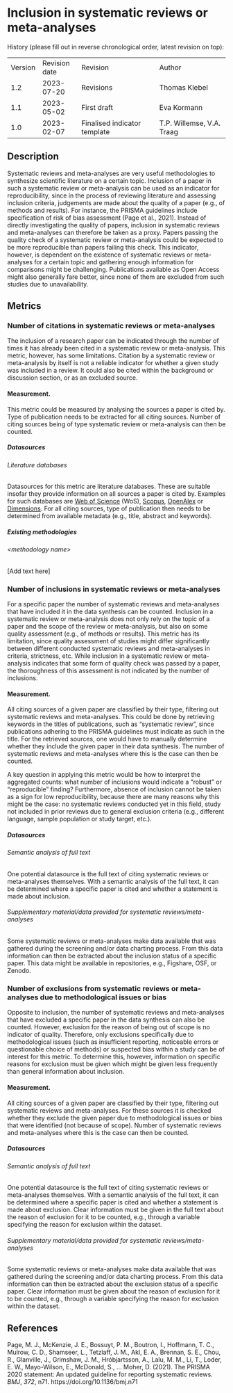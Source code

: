 # Inclusion in systematic reviews or meta-analyses {#inclusion-in-systematic-reviews-or-meta-analyses .unnumbered}

History (please fill out in reverse chronological order, latest revision on top):

|         |               |                              |                           |
|---------|---------------|------------------------------|---------------------------|
| Version | Revision date | Revision                     | Author                    |
| 1.2     | 2023-07-20    | Revisions                    | Thomas Klebel             |
| 1.1     | 2023-05-02    | First draft                  | Eva Kormann               |
| 1.0     | 2023-02-07    | Finalised indicator template | T.P. Willemse, V.A. Traag |

## Description

Systematic reviews and meta-analyses are very useful methodologies to synthesize scientific literature on a certain topic. Inclusion of a paper in such a systematic review or meta-analysis can be used as an indicator for reproducibility, since in the process of reviewing literature and assessing inclusion criteria, judgements are made about the quality of a paper (e.g., of methods and results). For instance, the PRISMA guidelines include specification of risk of bias assessment (Page et al., 2021). Instead of directly investigating the quality of papers, inclusion in systematic reviews and meta-analyses can therefore be taken as a proxy. Papers passing the quality check of a systematic review or meta-analysis could be expected to be more reproducible than papers failing this check. This indicator, however, is dependent on the existence of systematic reviews or meta-analyses for a certain topic and gathering enough information for comparisons might be challenging. Publications available as Open Access might also generally fare better, since none of them are excluded from such studies due to unavailability.

## Metrics

### Number of citations in systematic reviews or meta-analyses

The inclusion of a research paper can be indicated through the number of times it has already been cited in a systematic review or meta-analysis. This metric, however, has some limitations. Citation by a systematic review or meta-analysis by itself is not a reliable indicator for whether a given study was included in a review. It could also be cited within the background or discussion section, or as an excluded source.

#### Measurement.

This metric could be measured by analysing the sources a paper is cited by. Type of publication needs to be extracted for all citing sources. Number of citing sources being of type systematic review or meta-analysis can then be counted.

##### Datasources

###### Literature databases

Datasources for this metric are literature databases. These are suitable insofar they provide information on all sources a paper is cited by. Examples for such databases are [Web of Science](https://imisathena.sharepoint.com/sites/PathOS/Shared%20Documents/Forms/AllItems.aspx?csf=1&web=1&e=gy43Dz&cid=3063da82%2D6991%2D4c0e%2D98bc%2D57e019cfff03&RootFolder=%2Fsites%2FPathOS%2FShared%20Documents%2FOn%2DGoing%20Work%2FWP2%2FDatasource%20descriptions&FolderCTID=0x0120006CB61D216CAE004B87E8578B94C31B6E) (WoS), [Scopus](https://imisathena.sharepoint.com/sites/PathOS/Shared%20Documents/Forms/AllItems.aspx?csf=1&web=1&e=gy43Dz&cid=3063da82%2D6991%2D4c0e%2D98bc%2D57e019cfff03&RootFolder=%2Fsites%2FPathOS%2FShared%20Documents%2FOn%2DGoing%20Work%2FWP2%2FDatasource%20descriptions&FolderCTID=0x0120006CB61D216CAE004B87E8578B94C31B6E), [OpenAlex](https://imisathena.sharepoint.com/sites/PathOS/Shared%20Documents/Forms/AllItems.aspx?csf=1&web=1&e=gy43Dz&cid=3063da82%2D6991%2D4c0e%2D98bc%2D57e019cfff03&RootFolder=%2Fsites%2FPathOS%2FShared%20Documents%2FOn%2DGoing%20Work%2FWP2%2FDatasource%20descriptions&FolderCTID=0x0120006CB61D216CAE004B87E8578B94C31B6E) or [Dimensions](https://imisathena.sharepoint.com/sites/PathOS/Shared%20Documents/Forms/AllItems.aspx?csf=1&web=1&e=gy43Dz&cid=3063da82%2D6991%2D4c0e%2D98bc%2D57e019cfff03&RootFolder=%2Fsites%2FPathOS%2FShared%20Documents%2FOn%2DGoing%20Work%2FWP2%2FDatasource%20descriptions&FolderCTID=0x0120006CB61D216CAE004B87E8578B94C31B6E). For all citing sources, type of publication then needs to be determined from available metadata (e.g., title, abstract and keywords).

##### Existing methodologies

###### &lt;methodology name&gt;

\[Add text here\]

### Number of inclusions in systematic reviews or meta-analyses

For a specific paper the number of systematic reviews and meta-analyses that have included it in the data synthesis can be counted. Inclusion in a systematic review or meta-analysis does not only rely on the topic of a paper and the scope of the review or meta-analysis, but also on some quality assessment (e.g., of methods or results). This metric has its limitation, since quality assessment of studies might differ significantly between different conducted systematic reviews and meta-analyses in criteria, strictness, etc. While inclusion in a systematic review or meta-analysis indicates that some form of quality check was passed by a paper, the thoroughness of this assessment is not indicated by the number of inclusions.

#### Measurement.

All citing sources of a given paper are classified by their type, filtering out systematic reviews and meta-analyses. This could be done by retrieving keywords in the titles of publications, such as “systematic review”, since publications adhering to the PRISMA guidelines must indicate as such in the title. For the retrieved sources, one would have to manually determine whether they include the given paper in their data synthesis. The number of systematic reviews and meta-analyses where this is the case can then be counted.

A key question in applying this metric would be how to interpret the aggregated counts: what number of inclusions would indicate a “robust” or “reproducible” finding? Furthermore, absence of inclusion cannot be taken as a sign for low reproducibility, because there are many reasons why this might be the case: no systematic reviews conducted yet in this field, study not included in prior reviews due to general exclusion criteria (e.g., different language, sample population or study target, etc.).

##### Datasources

###### Semantic analysis of full text

One potential datasource is the full text of citing systematic reviews or meta-analyses themselves. With a semantic analysis of the full text, it can be determined where a specific paper is cited and whether a statement is made about inclusion.

###### Supplementary material/data provided for systematic reviews/meta-analyses

Some systematic reviews or meta-analyses make data available that was gathered during the screening and/or data charting process. From this data information can then be extracted about the inclusion status of a specific paper. This data might be available in repositories, e.g., Figshare, OSF, or Zenodo.

### Number of exclusions from systematic reviews or meta-analyses due to methodological issues or bias

Opposite to inclusion, the number of systematic reviews and meta-analyses that have excluded a specific paper in the data synthesis can also be counted. However, exclusion for the reason of being out of scope is no indicator of quality. Therefore, only exclusions specifically due to methodological issues (such as insufficient reporting, noticeable errors or questionable choice of methods) or suspected bias within a study can be of interest for this metric. To determine this, however, information on specific reasons for exclusion must be given which might be given less frequently than general information about inclusion.

#### Measurement.

All citing sources of a given paper are classified by their type, filtering out systematic reviews and meta-analyses. For these sources it is checked whether they exclude the given paper due to methodological issues or bias that were identified (not because of scope). Number of systematic reviews and meta-analyses where this is the case can then be counted.

##### Datasources

###### Semantic analysis of full text

One potential datasource is the full text of citing systematic reviews or meta-analyses themselves. With a semantic analysis of the full text, it can be determined where a specific paper is cited and whether a statement is made about exclusion. Clear information must be given in the full text about the reason of exclusion for it to be counted, e.g., through a variable specifying the reason for exclusion within the dataset.

###### Supplementary material/data provided for systematic reviews/meta-analyses

Some systematic reviews or meta-analyses make data available that was gathered during the screening and/or data charting process. From this data information can then be extracted about the exclusion status of a specific paper. Clear information must be given about the reason of exclusion for it to be counted, e.g., through a variable specifying the reason for exclusion within the dataset.

## References

Page, M. J., McKenzie, J. E., Bossuyt, P. M., Boutron, I., Hoffmann, T. C., Mulrow, C. D., Shamseer, L., Tetzlaff, J. M., Akl, E. A., Brennan, S. E., Chou, R., Glanville, J., Grimshaw, J. M., Hróbjartsson, A., Lalu, M. M., Li, T., Loder, E. W., Mayo-Wilson, E., McDonald, S., … Moher, D. (2021). The PRISMA 2020 statement: An updated guideline for reporting systematic reviews. *BMJ*, *372*, n71. https://doi.org/10.1136/bmj.n71
